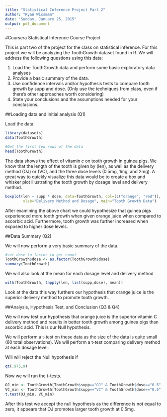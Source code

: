 ```yaml
---
title: "Statistical Inference Project Part 2"
author: "Ryan Wissman"
date: "Sunday, January 25, 2015"
output: pdf_document
---
```


#Coursera Statistical Inference Course Project

This is part two of the project for the class on statistical inference. For this project we will be analyzing the ToothGrowth dataset found in R. We will address the following questions using this data:

1) Load the ToothGrowth data and perform some basic exploratory data analyses 
2) Provide a basic summary of the data.
3) Use confidence intervals and/or hypothesis tests to compare tooth growth by supp and dose. (Only use the techniques from class, even if there's other approaches worth considering)
4) State your conclusions and the assumptions needed for your conclusions. 

##Loading data and initial analysis (Q1)

Load the data.

```r
library(datasets)
data(ToothGrowth)

#Get the first few rows of the data
head(ToothGrowth)
```

The data shows the effect of vitamin c on tooth growth in guinea pigs. We know that the length of the tooth is given by (len), as well as the delivery method (OJ) or (VC), and the three dose levels (0.5mg, 1mg, and 2mg). A great way to quickly visualize this data would be to create a box and whisker plot illustrating the tooth growth by dosage level and delivery method.

```r
boxplot(len ~ supp * dose, data=ToothGrowth, col=(c("orange", "red")), ylab="Length of Tooth", 
        xlab="Delivery Method and Dosage", main="Tooth Growth Data")
```

After examining the above chart we could hypothesize that guinea pigs experienced more tooth growth when given orange juice when compared to ascorbic acid. Furthermore, tooth growth was further increased when exposed to higher dose levels. 

##Data Summary (Q2)

We will now perform a very basic summary of the data.

```r
#set dose to factor to get count
ToothGrowth$dose <- as.factor(ToothGrowth$dose)
summary(ToothGrowth)
```

We will also look at the mean for each dosage level and delivery method

```r
with(ToothGrowth, tapply(len, list(supp,dose), mean))
```

Look at the data this way furthers our hypothesis that orange juice is the superior delivery method to promote tooth growth. 

##Analysis, Hypothesis Test, and Conclusion (Q3 & Q4)

We will now test our hypothesis that orange juice is the superior vitamin C delivery method and results in better tooth growth among guinea pigs than ascorbic acid. This is our Null hypothesis.

We will perform a t-test on these data as the size of the data is quite small (60 total observations). We will perform a t-test comparing delivery method at each dosage level. 

Will will reject the Null hypothesis if 

```r
qt(.975,9)
```

Now we will run the t-tests.

```r
OJ_min <- ToothGrowth[ToothGrowth$supp=="OJ" & ToothGrowth$dose=="0.5", 1]
VC_min <- ToothGrowth[ToothGrowth$supp=="VC" & ToothGrowth$dose=="0.5", 1]
t.test(OJ_min, VC_min)
```

After this test we accept the null hypothesis as the difference is not equal to zero, it appears that OJ promotes larger tooth growth at 0.5mg. 
